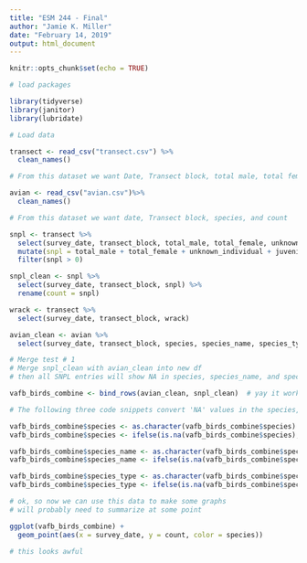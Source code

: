 ```yaml
---
title: "ESM 244 - Final"
author: "Jamie K. Miller"
date: "February 14, 2019"
output: html_document
---
```


```r
knitr::opts_chunk$set(echo = TRUE)
```

```r
# load packages

library(tidyverse)
library(janitor)
library(lubridate)

```

```r
# Load data

transect <- read_csv("transect.csv") %>% 
  clean_names()

# From this dataset we want Date, Transect block, total male, total female, unknown, juvs, and wrack

avian <- read_csv("avian.csv")%>% 
  clean_names()

# From this dataset we want date, Transect block, species, and count

```

```r

snpl <- transect %>%
  select(survey_date, transect_block, total_male, total_female, unknown_individual, juvenile) %>% 
  mutate(snpl = total_male + total_female + unknown_individual + juvenile) %>% 
  filter(snpl > 0)

snpl_clean <- snpl %>%
  select(survey_date, transect_block, snpl) %>% 
  rename(count = snpl)

wrack <- transect %>%
  select(survey_date, transect_block, wrack)

avian_clean <- avian %>% 
  select(survey_date, transect_block, species, species_name, species_type, count)

```

```r
# Merge test # 1
# Merge snpl_clean with avian_clean into new df
# then all SNPL entries will show NA in species, species_name, and species_type

vafb_birds_combine <- bind_rows(avian_clean, snpl_clean)  # yay it worked!

# The following three code snippets convert 'NA' values in the species, species_name, and species_type columns to 'SNPL', 'Snowy Plover', and 'Shorebird', repectively. Each column needed to be a character for it to work, according to Google.

vafb_birds_combine$species <- as.character(vafb_birds_combine$species)
vafb_birds_combine$species <- ifelse(is.na(vafb_birds_combine$species),'SNPL',vafb_birds_combine$species)

vafb_birds_combine$species_name <- as.character(vafb_birds_combine$species_name)
vafb_birds_combine$species_name <- ifelse(is.na(vafb_birds_combine$species_name),'Snowy Plover',vafb_birds_combine$species_name)

vafb_birds_combine$species_type <- as.character(vafb_birds_combine$species_type)
vafb_birds_combine$species_type <- ifelse(is.na(vafb_birds_combine$species_type),'Shorebird',vafb_birds_combine$species_type)

# ok, so now we can use this data to make some graphs
# will probably need to summarize at some point

```

```r

ggplot(vafb_birds_combine) +
  geom_point(aes(x = survey_date, y = count, color = species))

# this looks awful


```

